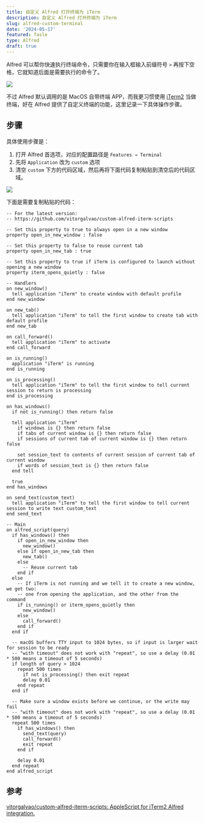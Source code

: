 ```yaml
---
title: 自定义 Alfred 打开终端为 iTerm
description: 自定义 Alfred 打开终端为 iTerm
slug: alfred-custom-terminal
date: '2024-05-17'
featured: fasle
type: Alfred
draft: true
---
```


Alfred 可以帮你快速执行终端命令，只需要你在输入框输入前缀符号 `>` 再按下空格，它就知道后面是需要执行的命令了。

![](https://static.webjam.cn/images/202405/alfred-terminal.webp)

不过 Alfred 默认调用的是 MacOS 自带终端 APP，而我更习惯使用 [iTerm2](https://iterm2.com/) 当做终端，好在 Alfred 提供了自定义终端的功能，这里记录一下具体操作步骤。


## 步骤

具体使用步骤是：

1. 打开 Alfred 首选项，对应的配置路径是 `Features → Terminal`
2. 先将 `Application` 改为 `custom` 选项
3. 清空 `custom` 下方的代码区域，然后再将下面代码复制粘贴到清空后的代码区域。

![](https://static.webjam.cn/images/202405/alfred-custom-terminal.webp)


下面是需要复制粘贴的代码：

```alfred_script
-- For the latest version:
-- https://github.com/vitorgalvao/custom-alfred-iterm-scripts

-- Set this property to true to always open in a new window
property open_in_new_window : false

-- Set this property to false to reuse current tab
property open_in_new_tab : true

-- Set this property to true if iTerm is configured to launch without opening a new window
property iterm_opens_quietly : false

-- Handlers
on new_window()
  tell application "iTerm" to create window with default profile
end new_window

on new_tab()
  tell application "iTerm" to tell the first window to create tab with default profile
end new_tab

on call_forward()
  tell application "iTerm" to activate
end call_forward

on is_running()
  application "iTerm" is running
end is_running

on is_processing()
  tell application "iTerm" to tell the first window to tell current session to return is processing
end is_processing

on has_windows()
  if not is_running() then return false

  tell application "iTerm"
    if windows is {} then return false
    if tabs of current window is {} then return false
    if sessions of current tab of current window is {} then return false

    set session_text to contents of current session of current tab of current window
    if words of session_text is {} then return false
  end tell

  true
end has_windows

on send_text(custom_text)
  tell application "iTerm" to tell the first window to tell current session to write text custom_text
end send_text

-- Main
on alfred_script(query)
  if has_windows() then
    if open_in_new_window then
      new_window()
    else if open_in_new_tab then
      new_tab()
    else
      -- Reuse current tab
    end if
  else
    -- If iTerm is not running and we tell it to create a new window, we get two:
    -- one from opening the application, and the other from the command
    if is_running() or iterm_opens_quietly then
      new_window()
    else
      call_forward()
    end if
  end if

  -- macOS buffers TTY input to 1024 bytes, so if input is larger wait for session to be ready
  -- "with timeout" does not work with "repeat", so use a delay (0.01 * 500 means a timeout of 5 seconds)
  if length of query > 1024
    repeat 500 times
      if not is_processing() then exit repeat
      delay 0.01
    end repeat
  end if

  -- Make sure a window exists before we continue, or the write may fail
  -- "with timeout" does not work with "repeat", so use a delay (0.01 * 500 means a timeout of 5 seconds)
  repeat 500 times
    if has_windows() then
      send_text(query)
      call_forward()
      exit repeat
    end if

    delay 0.01
  end repeat
end alfred_script
```

## 参考

[vitorgalvao/custom-alfred-iterm-scripts: AppleScript for iTerm2 Alfred integration.](https://github.com/vitorgalvao/custom-alfred-iterm-scripts)